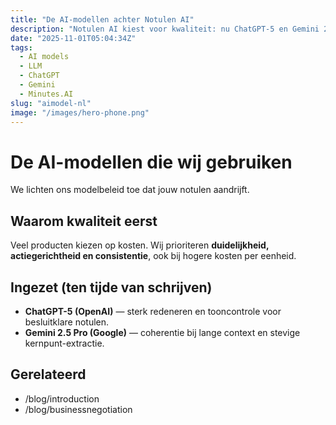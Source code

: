 ```yaml
---
title: "De AI-modellen achter Notulen AI"
description: "Notulen AI kiest voor kwaliteit: nu ChatGPT-5 en Gemini 2.5 Pro."
date: "2025-11-01T05:04:34Z"
tags:
  - AI models
  - LLM
  - ChatGPT
  - Gemini
  - Minutes.AI
slug: "aimodel-nl"
image: "/images/hero-phone.png"
---
```


# De AI-modellen die wij gebruiken

We lichten ons modelbeleid toe dat jouw notulen aandrijft.

## Waarom kwaliteit eerst
Veel producten kiezen op kosten. Wij prioriteren **duidelijkheid, actiegerichtheid en consistentie**, ook bij hogere kosten per eenheid.

## Ingezet (ten tijde van schrijven)
- **ChatGPT-5 (OpenAI)** — sterk redeneren en tooncontrole voor besluitklare notulen.
- **Gemini 2.5 Pro (Google)** — coherentie bij lange context en stevige kernpunt-extractie.

## Gerelateerd
- /blog/introduction
- /blog/businessnegotiation
